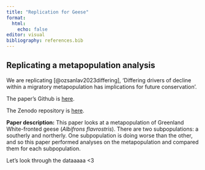 ```yaml
---
title: "Replication for Geese"
format: 
  html: 
    echo: false
editor: visual
bibliography: references.bib
---
```


## Replicating a metapopulation analysis

We are replicating [@ozsanlav2023differing], 'Differing drivers of decline within a migratory metapopulation has implications for future conservation'.

The paper's Github is [here](https://github.com/LukeOzsanlav/GWfGMetapopDemography).

The Zenodo repository is [here](https://zenodo.org/records/8116139).

**Paper description:** This paper looks at a metapopulation of Greenland White-fronted geese (*Albifrons flavrostris*). There are two subpopulations: a southerly and northerly. One subpopulation is doing worse than the other, and so this paper performed analyses on the metapopulation and compared them for each subpopulation.

Let's look through the dataaaaa \<3

